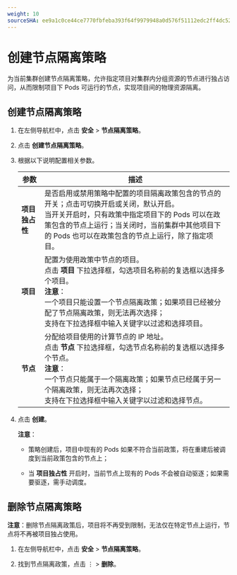 ```yaml
---
weight: 10
sourceSHA: ee9a1c0ce44ce7770fbfeba393f64f9979948a0d576f51112edc2ff4dc528d9e
---
```


# 创建节点隔离策略

为当前集群创建节点隔离策略，允许指定项目对集群内分组资源的节点进行独占访问，从而限制项目下 Pods 可运行的节点，实现项目间的物理资源隔离。

## 创建节点隔离策略

1. 在左侧导航栏中，点击 **安全** > **节点隔离策略**。

2. 点击 **创建节点隔离策略**。

3. 根据以下说明配置相关参数。

   | 参数                     | 描述                                                                                                                                                                                                                                                                                                                                                                                                                                                     |
   | ------------------------ | --------------------------------------------------------------------------------------------------------------------------------------------------------------------------------------------------------------------------------------------------------------------------------------------------------------------------------------------------------------------------------------------------------------------------------------------------------- |
   | **项目独占性**          | 是否启用或禁用策略中配置的项目隔离政策包含的节点的开关；点击可切换开启或关闭，默认开启。<br />当开关开启时，只有政策中指定项目下的 Pods 可以在政策包含的节点上运行；当关闭时，当前集群中其他项目下的 Pods 也可以在政策包含的节点上运行，除了指定项目。                                                                            |
   | **项目**                 | 配置为使用政策中节点的项目。<br />点击 **项目** 下拉选择框，勾选项目名称前的复选框以选择多个项目。<br />**注意**：<br />一个项目只能设置一个节点隔离政策；如果项目已经被分配了节点隔离政策，则无法再次选择；<br />支持在下拉选择框中输入关键字以过滤和选择项目。                                                                                               |
   | **节点**                 | 分配给项目使用的计算节点的 IP 地址。<br />点击 **节点** 下拉选择框，勾选节点名称前的复选框以选择多个节点。<br />**注意**：<br />一个节点只能属于一个隔离政策；如果节点已经属于另一个隔离政策，则无法再次选择；<br />支持在下拉选择框中输入关键字以过滤和选择节点。                                                                                        |

4. 点击 **创建**。

   **注意**：

   - 策略创建后，项目中现有的 Pods 如果不符合当前政策，将在重建后被调度到当前政策包含的节点上；

   - 当 **项目独占性** 开启时，当前节点上现有的 Pods 不会被自动驱逐；如果需要驱逐，需手动调度。

## 删除节点隔离策略

**注意**：删除节点隔离政策后，项目将不再受到限制，无法仅在特定节点上运行，节点将不再被项目独占使用。

1. 在左侧导航栏中，点击 **安全** > **节点隔离策略**。

2. 找到节点隔离政策，点击 ⋮ > **删除**。
